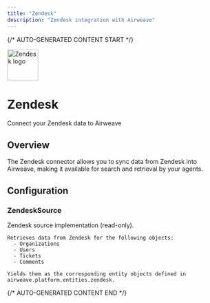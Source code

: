 ```yaml
---
title: "Zendesk"
description: "Zendesk integration with Airweave"
---
```


{/* AUTO-GENERATED CONTENT START */}

<div className="connector-header">
  <img src="icon.svg" alt="Zendesk logo" width="72" height="72" className="connector-icon" />
  <div className="connector-info">
    <h1>Zendesk</h1>
    <p>Connect your Zendesk data to Airweave</p>
  </div>
</div>

## Overview

The Zendesk connector allows you to sync data from Zendesk into Airweave, making it available for search and retrieval by your agents.

## Configuration


### ZendeskSource

Zendesk source implementation (read-only).

    Retrieves data from Zendesk for the following objects:
      - Organizations
      - Users
      - Tickets
      - Comments

    Yields them as the corresponding entity objects defined in
    airweave.platform.entities.zendesk.



{/* AUTO-GENERATED CONTENT END */}
